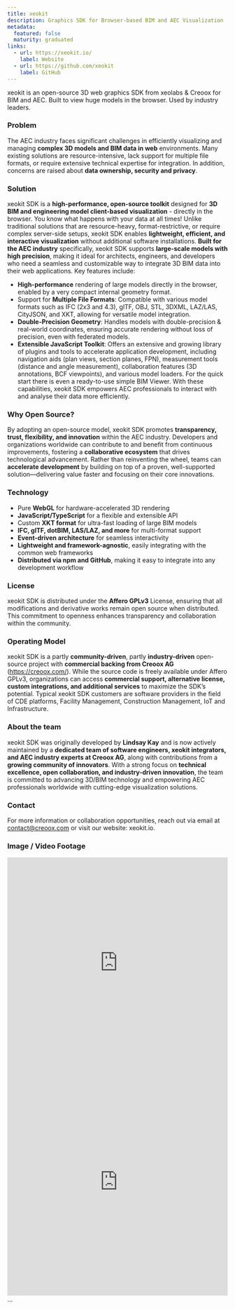 ```yaml
---
title: xeokit
description: Graphics SDK for Browser-based BIM and AEC Visualization
metadata:
  featured: false
  maturity: graduated
links:
  - url: https://xeokit.io/
    label: Website
  - url: https://github.com/xeokit
    label: GitHub
---
```


xeokit is an open-source 3D web graphics SDK from xeolabs & Creoox for BIM and AEC.
Built to view huge models in the browser. Used by industry leaders.

### Problem

The AEC industry faces significant challenges in efficiently visualizing and managing **complex 3D models and BIM data in web** environments. Many existing solutions are resource-intensive, lack support for multiple file formats, or require extensive technical expertise for integration. In addition, concerns are raised about **data ownership, security and privacy**.

### Solution

xeokit SDK is a **high-performance, open-source toolkit** designed for **3D BIM and engineering model client-based visualization** - directly in the browser. You know what happens with your data at all times! Unlike traditional solutions that are resource-heavy, format-restrictive, or require complex server-side setups, xeokit SDK enables **lightweight, efficient, and interactive visualization** without additional software installations.
**Built for the AEC industry** specifically, xeokit SDK supports **large-scale models with high precision**, making it ideal for architects, engineers, and developers who need a seamless and customizable way to integrate 3D BIM data into their web applications.
Key features include:

- **High-performance** rendering of large models directly in the browser, enabled by a very compact internal geometry format.
- Support for **Multiple File Formats**: Compatible with various model formats such as IFC (2x3 and 4.3), glTF, OBJ, STL, 3DXML, LAZ/LAS, CityJSON, and XKT, allowing for versatile model integration.
- **Double-Precision Geometry**: Handles models with double-precision & real-world coordinates, ensuring accurate rendering without loss of precision, even with federated models.
- **Extensible JavaScript Toolkit**: Offers an extensive and growing library of plugins and tools to accelerate application development, including navigation aids (plan views, section planes, FPN), measurement tools (distance and angle measurement), collaboration features (3D annotations, BCF viewpoints), and various model loaders. For the quick start there is even a ready-to-use simple BIM Viewer.
  With these capabilities, xeokit SDK empowers AEC professionals to interact with and analyse their data more efficiently.

### Why Open Source?

By adopting an open-source model, xeokit SDK promotes **transparency, trust, flexibility, and innovation** within the AEC industry. Developers and organizations worldwide can contribute to and benefit from continuous improvements, fostering a **collaborative ecosystem** that drives technological advancement.
Rather than reinventing the wheel, teams can **accelerate development** by building on top of a proven, well-supported solution—delivering value faster and focusing on their core innovations.

### Technology

- Pure **WebGL** for hardware-accelerated 3D rendering
- **JavaScript/TypeScript** for a flexible and extensible API
- Custom **XKT format** for ultra-fast loading of large BIM models
- **IFC, glTF, dotBIM, LAS/LAZ, and more** for multi-format support
- **Event-driven architecture** for seamless interactivity
- **Lightweight and framework-agnostic**, easily integrating with the common web frameworks
- **Distributed via npm and GitHub**, making it easy to integrate into any development workflow

### License

xeokit SDK is distributed under the **Affero GPLv3** License, ensuring that all modifications and derivative works remain open source when distributed. This commitment to openness enhances transparency and collaboration within the community.

### Operating Model

xeokit SDK is a partly **community-driven**, partly **industry-driven** open-source project with **commercial backing from Creoox AG** (https://creoox.com/). While the source code is freely available under Affero GPLv3, organizations can access **commercial support, alternative license, custom integrations, and additional services** to maximize the SDK’s potential. Typical xeokit SDK customers are software providers in the field of CDE platforms, Facility Management, Construction Management, IoT and Infrastructure.

### About the team

xeokit SDK was originally developed by **Lindsay Kay** and is now actively maintained by a **dedicated team of software engineers, xeokit integrators, and AEC industry experts at Creoox AG**, along with contributions from a **growing community of innovators**.
With a strong focus on **technical excellence, open collaboration, and industry-driven innovation**, the team is committed to advancing 3D/BIM technology and empowering AEC professionals worldwide with cutting-edge visualization solutions.

### Contact

For more information or collaboration opportunities, reach out via email at contact@creoox.com or visit our website: xeokit.io.

### Image / Video Footage

<iframe
  width="100%"
  height="500"
  src="https://www.youtube-nocookie.com/embed/Q9pukZc-6eA?start=2"
  title="YouTube video player"
  frameborder="0"
  allow="accelerometer; autoplay; clipboard-write; encrypted-media; gyroscope; picture-in-picture; web-share"
  referrerpolicy="strict-origin-when-cross-origin"
  allowfullscreen
></iframe>

<iframe
  width="100%"
  height="500"
  src="https://www.youtube-nocookie.com/embed/YhVSu5pOsaQ?start=180"
  title="YouTube video player"
  frameborder="0"
  allow="accelerometer; autoplay; clipboard-write; encrypted-media; gyroscope; picture-in-picture; web-share"
  referrerpolicy="strict-origin-when-cross-origin"
  allowfullscreen
></iframe>
…
